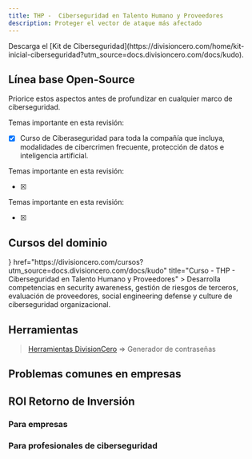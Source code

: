 ```yaml
---
title: THP -  Ciberseguridad en Talento Humano y Proveedores
description: Proteger el vector de ataque más afectado
---
```



<Callout title="Quieres aprender más?">
  Descarga el [Kit de Ciberseguridad](https://divisioncero.com/home/kit-inicial-ciberseguridad?utm_source=docs.divisioncero.com/docs/kudo).
</Callout>


## Línea base Open-Source

Priorice estos aspectos antes de profundizar en cualquier marco de ciberseguridad.

<Accordions type="single">
  <Accordion title="1. Curso de Ciberseguridad.">
  
  Temas importante en esta revisión:

  - [X] Curso de Ciberaseguridad para toda la compañía que incluya, modalidades de cibercrimen frecuente, protección de datos e inteligencia artificial.
  
  </Accordion>  
</Accordions>

<Accordions type="single">
  <Accordion title="2. Charlas de Ciberseguridad.">
  
  Temas importante en esta revisión:

  - [X] 
  
  </Accordion>
</Accordions>

<Accordions type="single">
  <Accordion title="3. Campaña de phishing interna para colaboradores.">
  
  Temas importante en esta revisión:

  - [X] 
  
  </Accordion>
</Accordions>


## Cursos del dominio

<Cards>
  <Card
    icon={<GraduationCap />}
    href="https://divisioncero.com/cursos?utm_source=docs.divisioncero.com/docs/kudo"
    title="Curso - THP - Ciberseguridad en Talento Humano y Proveedores"
  >
    Desarrolla competencias en security awareness, gestión de riesgos de terceros, evaluación de proveedores, social engineering defense y culture de ciberseguridad organizacional.
  </Card>
</Cards>


## Herramientas

> [Herramientas DivisionCero](https://divisioncero.com/herramientas?utm_source=docs.divisioncero.com/docs/kudo) => Generador de contraseñas


## Problemas comunes en empresas

<Callout title="El aprovisionamiento y desaprovisionamiento de usuarios no es automatico." type="warning"></Callout>
<Callout title="El colaborador entra a la compañía, y hay tanto sistema que no se sabe a cuál debe ingresar." type="warning"></Callout>
<Callout title="Proveedores que solo te contactan cuando se va a realizar la renovación del recurso." type="warning"></Callout>


## ROI Retorno de Inversión

### Para empresas

<Callout title="Unificación de proveedores, mejora en precio y gestión."></Callout>
<Callout title="Capacite a sus colaboradores en todos los aspectos de ciberseguridad."></Callout>
<Callout title="Aumente el poder de negociación con los proveedores."></Callout>

### Para profesionales de ciberseguridad

<Callout title="Aumenta tus skills como guardián de la ciberseguridad." type="success"></Callout>
<Callout title="Implemente automatización con ingresos masivos de colaboradores." type="success"></Callout>
<Callout title="Mejora la gestión de ciberseguridad." type="success"></Callout>